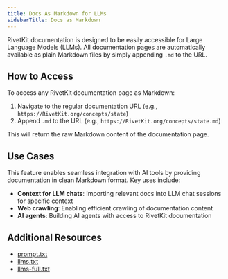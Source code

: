 ```yaml
---
title: Docs As Markdown for LLMs
sidebarTitle: Docs as Markdown
---
```


RivetKit documentation is designed to be easily accessible for Large Language Models (LLMs). All documentation pages are automatically available as plain Markdown files by simply appending `.md` to the URL.

## How to Access

To access any RivetKit documentation page as Markdown:

1. Navigate to the regular documentation URL (e.g., `https://RivetKit.org/concepts/state`)
2. Append `.md` to the URL (e.g., `https://RivetKit.org/concepts/state.md`)

This will return the raw Markdown content of the documentation page.

## Use Cases

This feature enables seamless integration with AI tools by providing documentation in clean Markdown format. Key uses include:

- **Context for LLM chats**: Importing relevant docs into LLM chat sessions for specific context
- **Web crawling**: Enabling efficient crawling of documentation content
- **AI agents**: Building AI agents with access to RivetKit documentation

## Additional Resources

- [prompt.txt](/llm/prompt)
- [llms.txt](/llm/llms)
- [llms-full.txt](/llm/llms-full)

